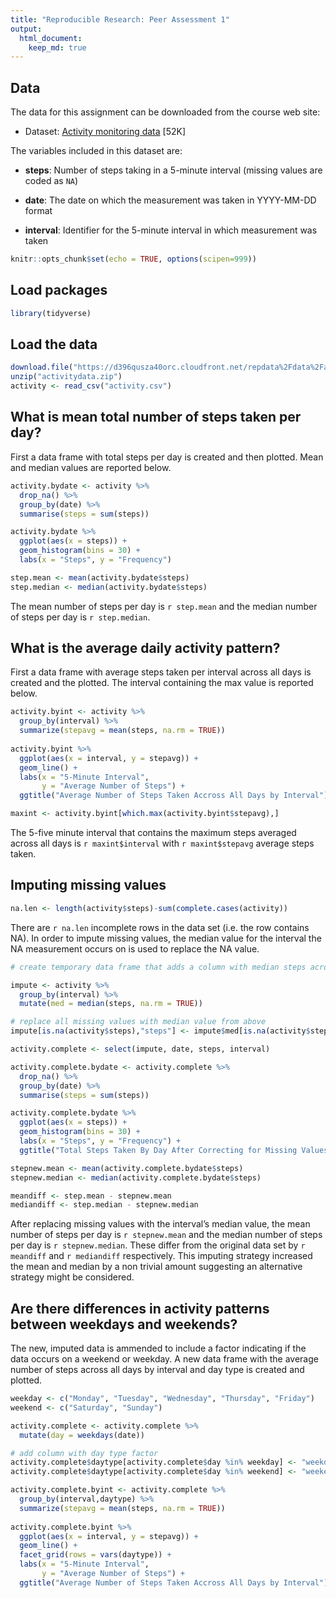 ```yaml
---
title: "Reproducible Research: Peer Assessment 1"
output: 
  html_document:
    keep_md: true
---
```


## Data

The data for this assignment can be downloaded from the course web
site:

* Dataset: [Activity monitoring data](https://d396qusza40orc.cloudfront.net/repdata%2Fdata%2Factivity.zip) [52K]

The variables included in this dataset are:

* **steps**: Number of steps taking in a 5-minute interval (missing
    values are coded as `NA`)

* **date**: The date on which the measurement was taken in YYYY-MM-DD
    format

* **interval**: Identifier for the 5-minute interval in which
    measurement was taken

```r
knitr::opts_chunk$set(echo = TRUE, options(scipen=999))
```

## Load packages
```r
library(tidyverse)
```

## Load the data
```r
download.file("https://d396qusza40orc.cloudfront.net/repdata%2Fdata%2Factivity.zip", "activitydata.zip")
unzip("activitydata.zip")
activity <- read_csv("activity.csv")
```

## What is mean total number of steps taken per day?  
First a data frame with total steps per day is created and then plotted. Mean and median values are reported below.

```r
activity.bydate <- activity %>%
  drop_na() %>%
  group_by(date) %>%
  summarise(steps = sum(steps))

activity.bydate %>%
  ggplot(aes(x = steps)) +
  geom_histogram(bins = 30) +
  labs(x = "Steps", y = "Frequency")

step.mean <- mean(activity.bydate$steps)
step.median <- median(activity.bydate$steps)
```

The mean number of steps per day is `r step.mean` and the median number of steps per day is `r step.median`.

## What is the average daily activity pattern?
First a data frame with average steps taken per interval across all days is created and the plotted. The interval containing the max value is reported below.

```r
activity.byint <- activity %>%
  group_by(interval) %>%
  summarize(stepavg = mean(steps, na.rm = TRUE))
  
activity.byint %>%
  ggplot(aes(x = interval, y = stepavg)) +
  geom_line() +
  labs(x = "5-Minute Interval", 
       y = "Average Number of Steps") +
  ggtitle("Average Number of Steps Taken Accross All Days by Interval")

maxint <- activity.byint[which.max(activity.byint$stepavg),]
```

The 5-five minute interval that contains the maximum steps averaged across all days is `r maxint$interval` with `r maxint$stepavg` average steps taken.

## Imputing missing values

```r
na.len <- length(activity$steps)-sum(complete.cases(activity))
```

There are `r na.len` incomplete rows in the data set (i.e. the row contains NA). In order to impute missing values, the median value for the interval the NA measurement occurs on is used to replace the NA value.

```r
# create temporary data frame that adds a column with median steps across intervals

impute <- activity %>%
  group_by(interval) %>%
  mutate(med = median(steps, na.rm = TRUE))

# replace all missing values with median value from above
impute[is.na(activity$steps),"steps"] <- impute$med[is.na(activity$steps)]

activity.complete <- select(impute, date, steps, interval)

activity.complete.bydate <- activity.complete %>%
  drop_na() %>%
  group_by(date) %>%
  summarise(steps = sum(steps))

activity.complete.bydate %>%
  ggplot(aes(x = steps)) +
  geom_histogram(bins = 30) +
  labs(x = "Steps", y = "Frequency") + 
  ggtitle("Total Steps Taken By Day After Correcting for Missing Values")

stepnew.mean <- mean(activity.complete.bydate$steps)
stepnew.median <- median(activity.complete.bydate$steps)

meandiff <- step.mean - stepnew.mean
mediandiff <- step.median - stepnew.median
```

After replacing missing values with the interval's median value, the mean number of steps per day is `r stepnew.mean` and the median number of steps per day is `r stepnew.median`. These differ from the original data set by `r meandiff` and `r mediandiff` respectively. This imputing strategy increased the mean and median by a non trivial amount suggesting an alternative strategy might be considered.

## Are there differences in activity patterns between weekdays and weekends?
The new, imputed data is ammended to include a factor indicating if the data occurs on a weekend or weekday. A new data frame with the average number of steps across all days by interval and day type is created and plotted.

```r
weekday <- c("Monday", "Tuesday", "Wednesday", "Thursday", "Friday")
weekend <- c("Saturday", "Sunday")

activity.complete <- activity.complete %>%
  mutate(day = weekdays(date))

# add column with day type factor
activity.complete$daytype[activity.complete$day %in% weekday] <- "weekday"
activity.complete$daytype[activity.complete$day %in% weekend] <- "weekend"

activity.complete.byint <- activity.complete %>%
  group_by(interval,daytype) %>%
  summarize(stepavg = mean(steps, na.rm = TRUE))
  
activity.complete.byint %>%
  ggplot(aes(x = interval, y = stepavg)) +
  geom_line() +
  facet_grid(rows = vars(daytype)) +
  labs(x = "5-Minute Interval", 
       y = "Average Number of Steps") +
  ggtitle("Average Number of Steps Taken Accross All Days by Interval")
```
